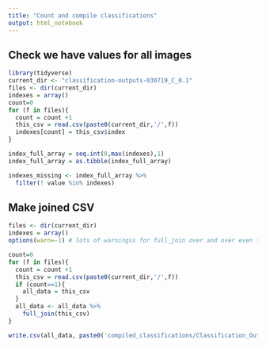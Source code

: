 ```yaml
---
title: "Count and compile classifications"
output: html_notebook
---
```


## Check we have values for all images
```r
library(tidyverse)
current_dir <- "classification-outputs-030719_C_0.1"
files <- dir(current_dir)
indexes = array()
count=0
for (f in files){
  count = count +1
  this_csv = read.csv(paste0(current_dir,'/',f)) 
  indexes[count] = this_csv$index
}
```

```r
index_full_array = seq.int(0,max(indexes),1)
index_full_array = as.tibble(index_full_array)

indexes_missing <- index_full_array %>%
  filter(! value %in% indexes)
```

## Make joined CSV
```r

files <- dir(current_dir) 
indexes = array()
options(warn=-1) # lots of warningss for full_join over and over even though it's fine

count=0
for (f in files){
  count = count +1
  this_csv = read.csv(paste0(current_dir,'/',f)) 
  if (count==1){
    all_data = this_csv
  }
  all_data <- all_data %>%
    full_join(this_csv)
}
```



```r
write.csv(all_data, paste0('compiled_classifications/Classification_Outputs',count,'.csv'))

```